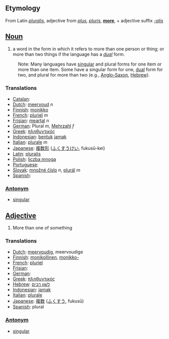 ==Etymology==
From Latin ''[[pluralis]]'', adjective from ''[[plus]]'', ''[[pluris]]'', '''[[more]]''', + adjective suffix ''[[-alis]]''

==[[Noun]]==
# a word in the form in which it refers to more than one person or thing; or more than two things if the language has a ''[[dual]]'' form.

:Note:  Many languages have [[singular]] and plural forms for one item or more than one item.  Some have a singular form for one, [[dual]] form for two, and plural for more than two (e.g., [[Anglo-Saxon]], [[Hebrew]]).

===Translations===
*[[Catalan]]: [[]] '' ''
*[[Dutch]]: [[meervoud]] ''n''
*[[Finnish]]: [[monikko]]
*[[French]]: [[pluriel]] ''m''
*[[Frisian]]: [[meartal]] ''n''
*[[German]]: Plural ''m'', [[Mehrzahl]] ''f''
*[[Greek]]: [[πληθυντικός]]
*[[Indonesian]]: [[bentuk]] [[jamak]]
*[[Italian]]: [[plurale]] ''m''
*[[Japanese]]: [[複数形]] ([[ふくすうけい]], fukusū-kei)
*[[Latin]]: [[pluralis]]
*[[Polish]]: [[liczba mnoga]]
*[[Portuguese]]: [[]]
*[[Slovak]]: [[množné číslo]] ''n'', [[plurál]] ''m''
*[[Spanish]]: [[]]

===[[Antonym]]===

*[[singular]]

==[[Adjective]]==
# More than one of something

===Translations===
*[[Dutch]]: [[meervoudig]], meervoudige
*[[Finnish]]: [[monikollinen]], [[monikko-]]
*[[French]]: [[pluriel]]
*[[Frisian]]: [[]]
*[[German]]: [[]]
*[[Greek]]: [[πληθυντικός]]
*[[Hebrew]]: [[לשון רבים]]
*[[Indonesian]]: [[jamak]]
*[[Italian]]: [[plurale]]
*[[Japanese]]: [[複数]] ([[ふくすう]], fukusū)
*[[Spanish]]: plural

===[[Antonym]]===
*[[singular]]